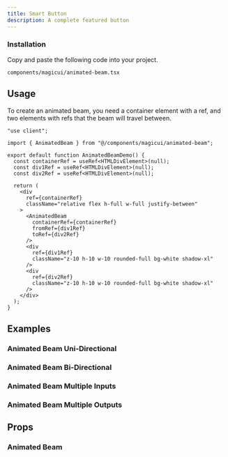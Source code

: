 ```yaml
---
title: Smart Button
description: A complete featured button
---
```


<ComponentPreview name="bento-demo" />
<ComponentSource name="bento-box" />

<Steps>

### Installation

Copy and paste the following code into your project.

```text
components/magicui/animated-beam.tsx
```

</Steps>

## Usage

To create an animated beam, you need a container element with a ref, and two elements with refs that the beam will travel between.

```tsx
"use client";

import { AnimatedBeam } from "@/components/magicui/animated-beam";

export default function AnimatedBeamDemo() {
  const containerRef = useRef<HTMLDivElement>(null);
  const div1Ref = useRef<HTMLDivElement>(null);
  const div2Ref = useRef<HTMLDivElement>(null);

  return (
    <div
      ref={containerRef}
      className="relative flex h-full w-full justify-between"
    >
      <AnimatedBeam
        containerRef={containerRef}
        fromRef={div1Ref}
        toRef={div2Ref}
      />
      <div
        ref={div1Ref}
        className="z-10 h-10 w-10 rounded-full bg-white shadow-xl"
      />
      <div
        ref={div2Ref}
        className="z-10 h-10 w-10 rounded-full bg-white shadow-xl"
      />
    </div>
  );
}
```

## Examples

### Animated Beam Uni-Directional



### Animated Beam Bi-Directional



### Animated Beam Multiple Inputs



### Animated Beam Multiple Outputs



## Props

### Animated Beam
